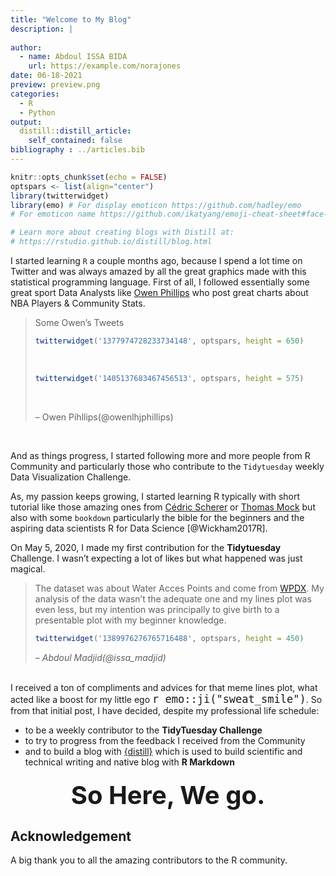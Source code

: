 ```yaml
---
title: "Welcome to My Blog"
description: |
 
author:
  - name: Abdoul ISSA BIDA 
    url: https://example.com/norajones
date: 06-18-2021
preview: preview.png
categories: 
  - R 
  - Python
output:
  distill::distill_article:
    self_contained: false
bibliography : ../articles.bib
---
```


```r
knitr::opts_chunk$set(echo = FALSE)
optspars <- list(align="center")
library(twitterwidget)
library(emo) # For display emoticon https://github.com/hadley/emo
# For emoticon name https://github.com/ikatyang/emoji-cheat-sheet#face-smiling 

# Learn more about creating blogs with Distill at:
# https://rstudio.github.io/distill/blog.html

```

I  started learning `R` a couple months ago, because I spend a lot time on Twitter and was always amazed by  all the great graphics  made with this statistical programming language. 
First of all, I followed essentially some great sport Data Analysts like [Owen Phillips](https://twitter.com/owenlhjphillips) who post great charts about NBA Players & Community Stats. 

<blockquote>
<p>Some Owen's Tweets</p>
<div>
```r
twitterwidget('1377974728233734148', optspars, height = 650)
```
</div><br>

<div>
```r
twitterwidget('1405137683467456513', optspars, height = 575)
```
</div><br>

-- Owen Pihllips(@owenlhjphillips)
</blockquote>
<br>

And as things progress, I started following more and more people from R Community and particularly those who contribute to the `Tidytuesday` weekly Data Visualization Challenge.

As, my passion keeps growing, I started learning R typically with short tutorial like those amazing ones from [Cédric Scherer](https://www.cedricscherer.com/2019/08/05/a-ggplot2-tutorial-for-beautiful-plotting-in-r/?s=09) or [Thomas Mock](https://themockup.blog/) but also with some `bookdown` particularly the bible  for the beginners and the aspiring data scientists R for Data Science [@Wickham2017R].


On May 5, 2020, I made my first contribution for the **Tidytuesday** Challenge. I wasn't expecting a lot of likes but what happened was just magical.

<blockquote>
The dataset was about Water Acces Points and come from [WPDX](https://www.waterpointdata.org/). 
My analysis of the data wasn't the adequate one and my lines plot was even less, but my intention was principally to give birth to a presentable plot with my beginner knowledge.

```r
twitterwidget('1389976276765716488', optspars, height = 450)
```
-- <cite>Abdoul Madjid(@issa_madjid)</cite>
</blockquote>
<br>
I received a ton of compliments and advices for that meme lines plot, what acted like a boost for my little ego <span style ="font-size: 1.25rem">`r emo::ji("sweat_smile")`</span>. So from that initial post, I have decided, despite my professional life schedule:

- to be a  weekly contributor to the **TidyTuesday Challenge** 
- to try to progress from the feedback I received from the Community
- and to build a blog with [{distill}](https://rstudio.github.io/distill/) which is used to build scientific and technical writing and native blog with **R Markdown**



<div style = "margin-top: 20px;text-align:center;font-weight:bold; font-size : 2.5rem !important;">So Here, We go. </div>

## Acknowledgement {.appendix}
A big thank you to all the amazing contributors to the R community.

